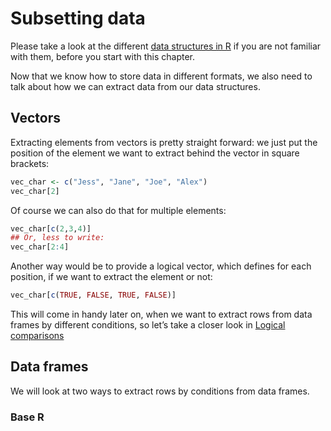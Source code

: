 # Subsetting data

Please take a look at the different [data structures in R](data_types.qmd) if you are not familiar with them, before you start with this chapter.

Now that we know how to store data in different formats, we also need to talk about how we can extract data from our data structures.

## Vectors

Extracting elements from vectors is pretty straight forward: we just put the position of the element we want to extract behind the vector in square brackets:

```r
vec_char <- c("Jess", "Jane", "Joe", "Alex")
vec_char[2]
```

Of course we can also do that for multiple elements:

```r
vec_char[c(2,3,4)]
## Or, less to write:
vec_char[2:4]
```

Another way would be to provide a logical vector, which defines for each position, if we want to extract the element or not:

```r
vec_char[c(TRUE, FALSE, TRUE, FALSE)]
```

This will come in handy later on, when we want to extract rows from data frames by different conditions, so let's take a closer look in [Logical comparisons](logical.qmd)

## Data frames

We will look at two ways to extract rows by conditions from data frames.

### Base R

